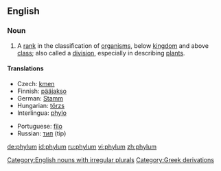 ==English==

===Noun===
{{en-noun|phyl|a|pl2=phylums}}
# {{context|biology|taxonomy}} A [[rank]] in the classification of [[organism]]s, below [[kingdom]] and above [[class]]; also called a [[division]], especially in describing [[plant]]s.

====Translations====
{{top}}
*Czech: [[kmen]] {{m}}
*Finnish: [[pääjakso]]
*German: [[Stamm]] {{m}}
*Hungarian: [[törzs]]
*Interlingua: [[phylo]]
{{mid}}
*Portuguese: [[filo]] {{m}}
*Russian: [[тип]] (tip) {{m}}
{{bottom}}

[[Category:English nouns with irregular plurals]]
[[Category:Greek derivations]]

[[de:phylum]]
[[id:phylum]]
[[ru:phylum]]
[[vi:phylum]]
[[zh:phylum]]
